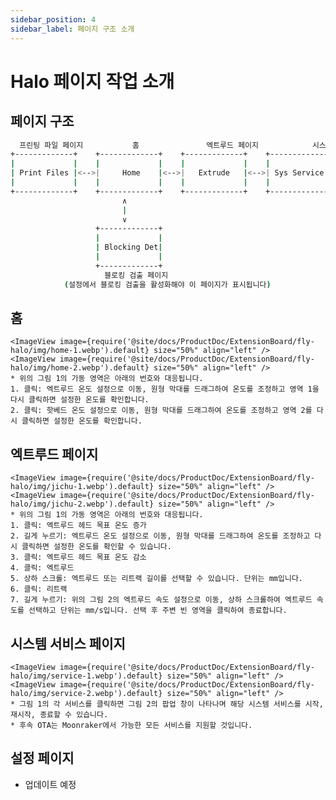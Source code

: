 ```yaml
---
sidebar_position: 4
sidebar_label: 페이지 구조 소개
---
```


# Halo 페이지 작업 소개

## 페이지 구조

```bash
  프린팅 파일 페이지           홈               엑트루드 페이지            시스템 서비스              설정               장치 정보
+-------------+    +-------------+    +-------------+    +-------------+    +-------------+    +-------------+
|             |    |             |    |             |    |             |    |             |    |             |
| Print Files |<-->|     Home    |<-->|   Extrude   |<-->| Sys Service |<-->|   Setting   |<-->|  Dev Info   |
|             |    |             |    |             |    |             |    |             |    |             |
+-------------+    +-------------+    +-------------+    +-------------+    +-------------+    +-------------+
                         ∧
                         |
                         ∨
                   +-------------+
                   |             |
                   | Blocking Det|
                   |             |
                   +-------------+
                     블로킹 검출 페이지
            (설정에서 블로킹 검출을 활성화해야 이 페이지가 표시됩니다)
```

## 홈

    <ImageView image={require('@site/docs/ProductDoc/ExtensionBoard/fly-halo/img/home-1.webp').default} size="50%" align="left" />
    <ImageView image={require('@site/docs/ProductDoc/ExtensionBoard/fly-halo/img/home-2.webp').default} size="50%" align="left" />
    * 위의 그림 1의 가동 영역은 아래의 번호와 대응됩니다.
    1. 클릭: 엑트루드 온도 설정으로 이동, 원형 막대를 드래그하여 온도를 조정하고 영역 1을 다시 클릭하면 설정한 온도를 확인합니다.
    2. 클릭: 핫베드 온도 설정으로 이동, 원형 막대를 드래그하여 온도를 조정하고 영역 2를 다시 클릭하면 설정한 온도를 확인합니다.

## 엑트루드 페이지

    <ImageView image={require('@site/docs/ProductDoc/ExtensionBoard/fly-halo/img/jichu-1.webp').default} size="50%" align="left" />
    <ImageView image={require('@site/docs/ProductDoc/ExtensionBoard/fly-halo/img/jichu-2.webp').default} size="50%" align="left" />
    * 위의 그림 1의 가동 영역은 아래의 번호와 대응됩니다.
    1. 클릭: 엑트루드 헤드 목표 온도 증가
    2. 길게 누르기: 엑트루드 온도 설정으로 이동, 원형 막대를 드래그하여 온도를 조정하고 다시 클릭하면 설정한 온도를 확인할 수 있습니다.
    3. 클릭: 엑트루드 헤드 목표 온도 감소
    4. 클릭: 엑트루드
    5. 상하 스크롤: 엑트루드 또는 리트랙 길이를 선택할 수 있습니다. 단위는 mm입니다.
    6. 클릭: 리트랙
    7. 길게 누르기: 위의 그림 2의 엑트루드 속도 설정으로 이동, 상하 스크롤하여 엑트루드 속도를 선택하고 단위는 mm/s입니다. 선택 후 주변 빈 영역을 클릭하여 종료합니다.


## 시스템 서비스 페이지

    <ImageView image={require('@site/docs/ProductDoc/ExtensionBoard/fly-halo/img/service-1.webp').default} size="50%" align="left" />
    <ImageView image={require('@site/docs/ProductDoc/ExtensionBoard/fly-halo/img/service-2.webp').default} size="50%" align="left" />
    * 그림 1의 각 서비스를 클릭하면 그림 2의 팝업 창이 나타나며 해당 시스템 서비스를 시작, 재시작, 종료할 수 있습니다.
    * 후속 OTA는 Moonraker에서 가능한 모든 서비스를 지원할 것입니다.


## 설정 페이지

* 업데이트 예정

